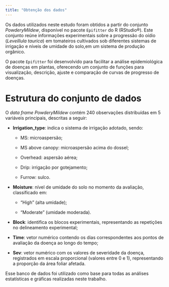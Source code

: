 ```yaml
---
title: "Obtenção dos dados"
---
```


Os dados utilizados neste estudo foram obtidos a partir do conjunto *PowderyMildew*, disponível no pacote `Epifitter` do R (RStudio®). Este conjunto reúne informações experimentais sobre a progressão do oídio (*Leveillula taurica*) em tomateiros cultivados sob diferentes sistemas de irrigação e níveis de umidade do solo,em um sistema de produção orgânico.

O pacote `Epifitter` foi desenvolvido para facilitar a análise epidemiológica de doenças em plantas, oferecendo um conjunto de funções para visualização, descrição, ajuste e comparação de curvas de progresso de doenças.

# Estrutura do conjunto de dados

O *data frame* *PowderyMildew* contém 240 observações distribuídas em 5 variáveis principais, descritas a seguir:

-   **Irrigation_type**: indica o sistema de irrigação adotado, sendo:

    -   MS: microaspersão;

    -   MS above canopy: microaspersão acima do dossel;

    -   Overhead: aspersão aérea;

    -   Drip: irrigação por gotejamento;

    -   Furrow: sulco.

-   **Moisture**: nível de umidade do solo no momento da avaliação, classificado em:

    -   "High" (alta umidade);

    -   "Moderate" (umidade moderada).

-   **Block**: identifica os blocos experimentais, representando as repetições no delineamento experimental;

-   **Time**: vetor numérico contendo os dias correspondentes aos pontos de avaliação da doença ao longo do tempo;

-   **Sev**: vetor numérico com os valores de severidade da doença, registrados em escala proporcional (valores entre 0 e 1), representando a proporção da área foliar afetada.

Esse banco de dados foi utilizado como base para todas as análises estatísticas e gráficas realizadas neste trabalho.
